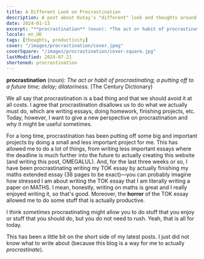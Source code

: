 ```yaml
---
title: A Different Look on Procrastination
description: A post about Kutay's "different" look and thoughts around procrastination.
date: 2024-01-13
excerpt: "**procrastination** (noun): *The act or habit of procrastinating; a putting off to a future time; delay; dilatoriness.* (The Century Dictionary)"
locale: en_UK
tags: [thoughts, productivity]
cover: "/images/procrastination/cover.jpeg"
coverSquare: "/images/procrastination/cover-square.jpg"
lastModified: 2024-07-21
shortened: procrastination
---
```

**procrastination** (noun): *The act or habit of procrastinating; a putting off to a future time; delay; dilatoriness.* (The Century Dictionary)

We all say that procrastination is a bad thing and that we should avoid it at all costs. I agree that procrastination disallows us to do what we actually must do, which are writing essays, doing homework, finishing projects, etc. Today, however, I want to give a new perspective on procrastination and why it might be useful sometimes.

For a long time, procrastination has been putting off some big and important projects by doing a small and less important project for me. This has allowed me to do a lot of things, from writing less important essays where the deadline is much further into the future to actually creating this website (and writing this post, OMEGALUL). And, for the last three weeks or so, I have been procrastinating writing my TOK essay by actually finishing my maths extended essay (38 pages to be exact)—you can probably imagine how stressed I am about writing the TOK essay that I am literally writing a paper on MATHS. I mean, honestly, writing on maths is great and I really enjoyed writing it, so that's good. Moreover, the **horror** of the TOK essay allowed me to do some stuff that is actually productive.

I think _sometimes_ procrastinating might allow you to do stuff that you enjoy or stuff that you should do, but you do not need to rush. Yeah, that is all for today.

This has been a little bit on the short side of my latest posts. I just did not know what to write about (because this blog is a way for me to actually _procrastinate_).